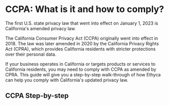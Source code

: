 
# CCPA: What is it and how to comply?

The first U.S. state privacy law that went into effect on January 1, 2023 is California's amended privacy law.

The California Consumer Privacy Act (CCPA) originally went into effect in 2018. The law was later amended in 2020 by the California Privacy Rights Act (CPRA), which provides California residents with stricter protections over their personal data. 

If your business operates in California or targets products or services to California residents, you may need to comply with CCPA as amended by CPRA. This guide will give you a step-by-step walk-through of how Ethyca can help you comply with California's updated privacy law.


## CCPA Step-by-step
<KeyFeatWrap>
  <KeyFeat title="What is the CCPA?" link="./what_is_ccpa"  description="A brief introduction to what the CCPA is and how it differs from the CCPA."/>
  <KeyFeat title="What are the requirements of the CCPA?" link="./what_reqs_ccpa"  description="A summary of the key requirements of the CCPA and considerations for how you can support them."/>
  <KeyFeat title="CCPA Step 01: Create a data map" link="./data_map_ccpa"   description="How to create a data map that will support your other efforts for the CCPA."/>
  <KeyFeat title="CCPA Step 02: Update your privacy policy" link="./privacy_policy_ccpa"   description="An outline of what updates you'll need to make to your privacy policy and how to plan this."/>
  <KeyFeat title="CCPA Step 03: Update your consent notices" link="./footer_ccpa"   description="Ensure your website footer is updated with the appropriate privacy rights for your visitors."/>
  <KeyFeat title="CCPA Step 04: Configure GPC" link="./gpc_ccpa"   description="Detecting, recording, and supporting consent via the GPC (Global Privacy Control) is a necessary part of CCPA compliance. Here's a guide on how to approach it."/>
  <KeyFeat title="CCPA Step 05: Access requests for CCPA" link="./dsar_ccpa"   description="Subject access requests (DSAR) are an important step in complying with the CCPA. This guide will walk you how to tackle it."/>
  <KeyFeat title="CCPA Step 06: Erasure requests for CCPA" link="./delete_ccpa"   description="This short guide will help you to understand how to ensure you support subject erasure requests (deletion) for CCPA."/>
  <KeyFeat title="CCPA Step 07: Portability requests for CCPA" link="./portability_ccpa"   description="Portability can initially seem confusing. With this short guide, you'll be all set for portability requests for CCPA."/>
  <KeyFeat title="CCPA Step 08: Correction requests for CCPA" link="./correction_ccpa"   description="This guide will help you know how to adequately ensure a user's right to correct and update their data for CCPA."/>
  <KeyFeat title="CCPA Step 09: Annual risk assessments for CCPA" link="./risk_ccpa"   description="This guide will help perform required annual risk assessments."/>
</KeyFeatWrap>